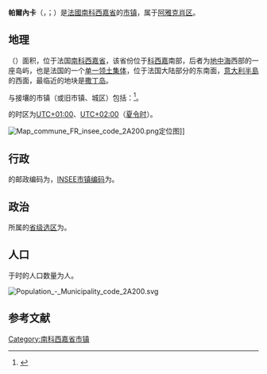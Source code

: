 {{noteTA|G1=法国地名}}
{{Infobox French commune}}
'''帕爾內卡'''（{{lang-fr|Palneca}}，{{IPA-fr|palnɛka}}；{{lang-co|Palleca}}）是[[法國|法國]][[南科西嘉省|南科西嘉省]]的[[市镇_(法国)|市镇]]，属于[[阿雅克肖区|阿雅克肖区]]。

== 地理 ==
{{PAGENAMEBASE}}（{{wikidata|property|linked|P625}}）面积{{wikidata|properties|P2046}}，位于法国[[南科西嘉省|南科西嘉省]]，该省份位于[[科西嘉|科西嘉]]南部，后者为[[地中海|地中海]]西部的一座岛屿，也是法国的一个[[单一领土集体|单一领土集体]]，位于法国大陆部分的东南面，[[意大利半島|意大利半島]]的西面，最临近的地块是[[撒丁岛|撒丁岛]]。

与{{PAGENAMEBASE}}接壤的市镇（或旧市镇、城区）包括：{{Wikidata|properties|linked|P47}}<ref name="geo">{{Cite web|url=https://www.geoportail.gouv.fr/carte|title=Carte|accessdate=2020-03-22|author=Géoportail|language=fr|publisher=Géoportail|archive-date=2017-01-29|archive-url=https://web.archive.org/web/20170129154129/https://www.geoportail.gouv.fr/carte/|dead-url=no}}</ref>。

{{PAGENAMEBASE}}的时区为[[UTC+01:00|UTC+01:00]]、[[UTC+02:00|UTC+02:00]]（[[夏时制|夏令时]]）。

[[File:Map_commune_FR_insee_code_2A200.png|thumb]]定位图]]{{Clear|left}}
== 行政 ==
{{PAGENAMEBASE}}的邮政编码为{{wikidata|properties|P281}}，[[法国国家统计与经济研究所|INSEE市镇编码]]为{{wikidata|properties|P374}}。

== 政治 ==
{{PAGENAMEBASE}}所属的[[縣_(法國)|省级选区]]为{{WikidataLink|{{wikidata|properties|raw|best||P7938}}}}。

== 人口 ==
{{PAGENAMEBASE}}于{{wikidata|qualifier|P1082|P585}}时的人口数量为{{wikidata|property|raw|P1082}}人。

[[File:Population_-_Municipality_code_2A200.svg|thumb]]{{Clear|left}}
== 参考文献 ==
{{Reflist}}

{{南科西嘉市镇}}
[[Category:南科西嘉省市镇|Category:南科西嘉省市镇]]